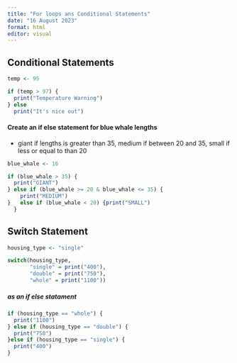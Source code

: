 ```yaml
---
title: "For loops ans Conditional Statements"
date: "16 August 2023"
format: html
editor: visual
---
```


## Conditional Statements

```r
temp <- 95

if (temp > 97) {
  print("Temperature Warning")
} else 
  print("It's nice out")
```

#### Create an if else statement for blue whale lengths
-    giant if lengths is greater than 35, medium if between 20 and 35, small if less or equal to than 20

```r
blue_whale <- 16 

if (blue_whale > 35) { 
  print("GIANT") 
} else if (blue_whale >= 20 & blue_whale <= 35) {
    print("MEDIUM")
}   else if (blue_whale < 20) {print("SMALL")
  }
```

## Switch Statement

```r
housing_type <- "single"

switch(housing_type,
       "single" = print("400"),
       "double" = print("750"),
       "whole" = print("1100"))
```

##### as an if else statament

```r
if (housing_type == "whole") {
  print("1100")
} else if (housing_type == "double") {
  print("750")
}else if (housing_type == "single") {
  print("400")
}
```


